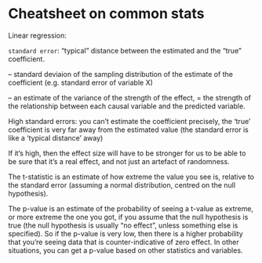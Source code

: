 # Cheatsheet on common stats

Linear regression:

`standard error`: "typical" distance between the estimated and the "true" coefficient.

-- standard deviaion of the sampling distribution of the estimate of the coefficient (e.g. standard error of variable X)

-- an estimate of the variance of the strength of the effect, 
= the strength of the relationship between each causal variable and the predicted variable. 

High standard errors: you can't estimate the coefficient precisely, the 'true' coefficient is very far away from  the estimated value (the standard error is like a 'typical distance' away)



If it's high, then the effect size will have to be stronger for us to be able to be sure that it's a real effect, and not just an artefact of randomness.

The t-statistic is an estimate of how extreme the value you see is, relative to the standard error (assuming a normal distribution, centred on the null hypothesis).

The p-value is an estimate of the probability of seeing a t-value as extreme, or more extreme the one you got, if you assume that the null hypothesis is true (the null hypothesis is usually "no effect", unless something else is specified). So if the p-value is very low, then there is a higher probability that you're seeing data that is counter-indicative of zero effect. In other situations, you can get a p-value based on other statistics and variables.
